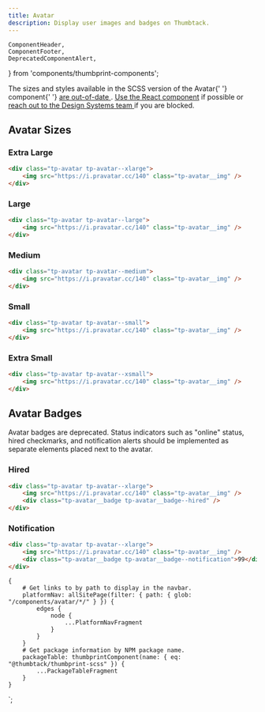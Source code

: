 ```yaml
---
title: Avatar
description: Display user images and badges on Thumbtack.
---
```


    ComponentHeader,
    ComponentFooter,
    DeprecatedComponentAlert,
} from 'components/thumbprint-components';

<ComponentHeader data={props.data} />

<Alert type="warning" title="Avatar component is out-of-date">
    The sizes and styles available in the SCSS version of the <InlineCode>Avatar</InlineCode>{' '}
    component{' '}
    <a
        href="https://github.com/thumbtack/thumbprint/issues/25"
        title="Details about the recent changes"
    >
        are out-of-date
    </a>
    . <a href="/components/avatar/react/">Use the React component</a> if possible or <a href="/help/">
        reach out to the Design Systems team
    </a> if you are blocked.
</Alert>

## Avatar Sizes

### Extra Large

```html
<div class="tp-avatar tp-avatar--xlarge">
    <img src="https://i.pravatar.cc/140" class="tp-avatar__img" />
</div>
```

### Large

```html
<div class="tp-avatar tp-avatar--large">
    <img src="https://i.pravatar.cc/140" class="tp-avatar__img" />
</div>
```

### Medium

```html
<div class="tp-avatar tp-avatar--medium">
    <img src="https://i.pravatar.cc/140" class="tp-avatar__img" />
</div>
```

### Small

```html
<div class="tp-avatar tp-avatar--small">
    <img src="https://i.pravatar.cc/140" class="tp-avatar__img" />
</div>
```

### Extra Small

```html
<div class="tp-avatar tp-avatar--xsmall">
    <img src="https://i.pravatar.cc/140" class="tp-avatar__img" />
</div>
```

## Avatar Badges

<DeprecatedComponentAlert>
    Avatar badges are deprecated. Status indicators such as "online" status, hired checkmarks, and
    notification alerts should be implemented as separate elements placed next to the avatar.
</DeprecatedComponentAlert>

### Hired

```html
<div class="tp-avatar tp-avatar--xlarge">
    <img src="https://i.pravatar.cc/140" class="tp-avatar__img" />
    <div class="tp-avatar__badge tp-avatar__badge--hired" />
</div>
```

### Notification

```html
<div class="tp-avatar tp-avatar--xlarge">
    <img src="https://i.pravatar.cc/140" class="tp-avatar__img" />
    <div class="tp-avatar__badge tp-avatar__badge--notification">99</div>
</div>
```

<ComponentFooter data={props.data} />

    {
        # Get links to by path to display in the navbar.
        platformNav: allSitePage(filter: { path: { glob: "/components/avatar/*/" } }) {
            edges {
                node {
                    ...PlatformNavFragment
                }
            }
        }
        # Get package information by NPM package name.
        packageTable: thumbprintComponent(name: { eq: "@thumbtack/thumbprint-scss" }) {
            ...PackageTableFragment
        }
    }
`;
